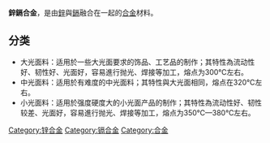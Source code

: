 {{mergeto|锌#锌合金类别}}
{{article issues|
{{expand|time=2011-07-13T08:52:24+00:00}}
{{expert|time=2011-07-13T08:52:24+00:00}}
{{primarysources|time=2011-07-13T08:52:24+00:00}}
{{chemref|time=2011-07-13T08:52:24+00:00}}
{{原创研究}}

}}
'''鋅鎘合金'''，是由[[鋅|鋅]]與[[鎘|鎘]]融合在一起的[[合金|合金]]材料。{{citation needed|鋅鎘合金為銀白色，與[[鎂|鎂]]的顏色一樣，故俗稱為'''镁锌合金'''，但其實並沒有鎂的成份在裡面。}}

==分类==
*大光面料：适用於一些大光面要求的饰品、工艺品的制作；其特性為流动性好、韧性好、光面好，容易進行抛光、焊接等加工，熔点为300℃左右。
*中光面料：适用於有难度的中光面料；其特性與大光面相同，熔点在320℃左右。
*小光面料：适用於强度硬度大的小光面产品的制作；其特性為流动性好、韧性较差、光面好，容易進行抛光、焊接等加工，熔点为350℃—380℃左右。

[[Category:锌合金|Category:锌合金]]
[[Category:镉合金|Category:镉合金]]
[[Category:合金|Category:合金]]